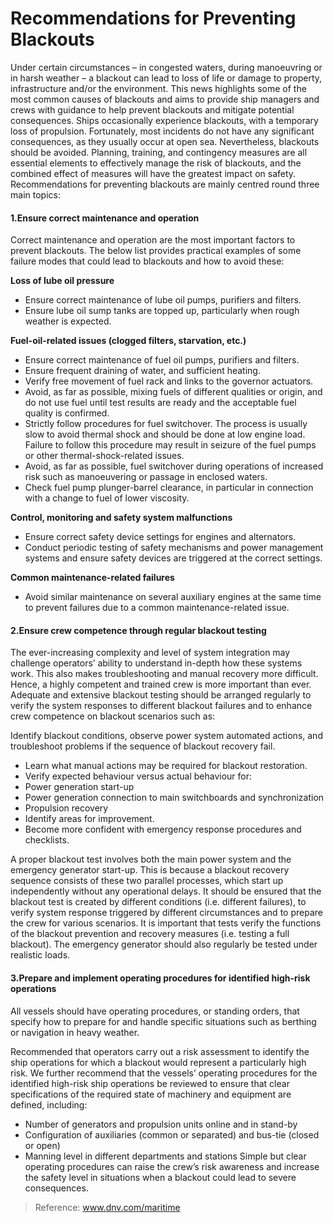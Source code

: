 # Recommendations for Preventing Blackouts

<div data-type='wrapper'>
Under certain circumstances – in congested waters, during manoeuvring or in harsh weather – a blackout can lead to loss of life or damage to property, infrastructure and/or the environment. This news highlights some of the most common causes of blackouts and aims to provide ship managers and crews with guidance to help prevent blackouts and mitigate potential consequences. Ships occasionally experience blackouts, with a temporary loss of propulsion. Fortunately, most incidents do not have any significant consequences, as they usually occur at open sea.
Nevertheless, blackouts should be avoided. Planning, training, and contingency measures are all essential elements to effectively manage the risk of blackouts, and the combined effect of measures will have the greatest impact on safety.	
Recommendations for preventing blackouts are mainly centred round three main topics:

#### **1.Ensure correct maintenance and operation**

Correct maintenance and operation are the most important factors to prevent blackouts. The below list provides practical examples of some failure modes that could lead to blackouts and how to avoid these:

**Loss of lube oil pressure**     

- Ensure correct maintenance of lube oil pumps, purifiers and filters.
- Ensure lube oil sump tanks are topped up, particularly when rough weather is expected.

**Fuel-oil-related issues (clogged filters, starvation, etc.)**

- Ensure correct maintenance of fuel oil pumps, purifiers and filters.
- Ensure frequent draining of water, and sufficient heating.
- Verify free movement of fuel rack and links to the governor actuators.
- Avoid, as far as possible, mixing fuels of different qualities or origin, and do not use fuel until test results are ready and the acceptable fuel quality is confirmed.
- Strictly follow procedures for fuel switchover. The process is usually slow to avoid thermal shock and should be done at low engine load. Failure to follow this procedure may result in seizure of the fuel pumps or other thermal-shock-related issues.
- Avoid, as far as possible, fuel switchover during operations of increased risk such as manoeuvering or passage in enclosed waters.
- Check fuel pump plunger-barrel clearance, in particular in connection with a change to fuel of lower viscosity.

**Control, monitoring and safety system malfunctions**

- Ensure correct safety device settings for engines and alternators.
- Conduct periodic testing of safety mechanisms and power management systems and ensure safety devices are triggered at the correct settings.

**Common maintenance-related failures**

- Avoid similar maintenance on several auxiliary engines at the same time to prevent failures due to a common maintenance-related issue.

#### **2.Ensure crew competence through regular blackout testing**    

The ever-increasing complexity and level of system integration may challenge operators’ ability to understand in-depth how these systems work. This also makes troubleshooting and manual recovery more difficult. Hence, a highly competent and trained crew is more important than ever. Adequate and extensive blackout testing should be arranged regularly to verify the system responses to different blackout failures and to enhance crew competence on blackout scenarios such as:

Identify blackout conditions, observe power system automated actions, and troubleshoot problems if the sequence of blackout recovery fail.
- Learn what manual actions may be required for blackout restoration.
- Verify expected behaviour versus actual behaviour for:
- Power generation start-up
- Power generation connection to main switchboards and synchronization
- Propulsion recovery
- Identify areas for improvement.
- Become more confident with emergency response procedures and checklists.

A proper blackout test involves both the main power system and the emergency generator start-up. This is because a blackout recovery sequence consists of these two parallel processes, which start up independently without any operational delays. It should be ensured that the blackout test is created by different conditions (i.e. different failures), to verify system response triggered by different circumstances and to prepare the crew for various scenarios. It is important that tests verify the functions of the blackout prevention and recovery measures (i.e. testing a full blackout). The emergency generator should also regularly be tested under realistic loads.

#### **3.Prepare and implement operating procedures for identified high-risk operations**    

All vessels should have operating procedures, or standing orders, that specify how to prepare for and handle specific situations such as berthing or navigation in heavy weather.

Recommended that operators carry out a risk assessment to identify the ship operations for which a blackout would represent a particularly high risk. We further recommend that the vessels’ operating procedures for the identified high-risk ship operations be reviewed to ensure that clear specifications of the required state of machinery and equipment are defined, including:

- Number of generators and propulsion units online and in stand-by
- Configuration of auxiliaries (common or separated) and bus-tie (closed or open)
- Manning level in different departments and stations Simple but clear operating procedures can raise the crew’s risk awareness and increase the safety level in situations when a blackout could lead to severe consequences.

> Reference: www.dnv.com/maritime

</div>